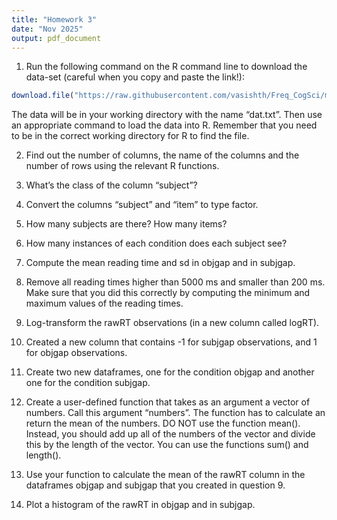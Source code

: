 ```yaml
---
title: "Homework 3"
date: "Nov 2025"
output: pdf_document
---
```


1. Run the following command on the R command line to download the data-set (careful when you copy and paste the link!):

\tiny
```r
download.file("https://raw.githubusercontent.com/vasishth/Freq_CogSci/master/data/grodnergibsonE1crit.txt",destfile = "dat.txt")
```

\normalsize

The data will be in your working directory with the name "dat.txt". Then use an  appropriate command to load the data into R. Remember that you need to be in the correct working directory for R to find the file. 


2. Find out the number of columns, the name of the columns and the number of rows using the relevant R functions. 

3. What's the class of the column "subject"?

4. Convert the columns "subject" and "item" to type factor. 

5. How many subjects are there? How many items?

6. How many instances of each condition does each subject see? 

7. Compute the mean reading time and sd in objgap and in subjgap. 

8. Remove all reading times higher than 5000 ms and smaller than 200 ms. Make sure that you did this correctly by computing the minimum and maximum values of the reading times. 

9. Log-transform the rawRT observations (in a new column called logRT).

10. Created a new column that contains -1 for subjgap observations, and 1 for objgap observations. 

10. Create two new dataframes, one for the condition objgap and another one for the condition subjgap. 


11. Create a user-defined function that takes as an argument a vector of numbers. Call this argument "numbers". The function has to calculate an return the mean of the numbers. DO NOT use the function mean(). Instead, you should add up all of the numbers of the vector and divide this by the length of the vector. You can use the functions sum() and length().

11. Use your function to calculate the mean of the rawRT column in the dataframes objgap and subjgap that you created in question 9. 

12. Plot a histogram of the rawRT in objgap and in subjgap. 

